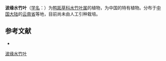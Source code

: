 {{Speciesbox
| name = 波缘水竹叶
| status = 
| status_system = 
| image =
| genus = Murdannia
| species = undulata
| authority = Hong
}}

'''波缘水竹叶'''（[[学名|学名]]：{{lang|la|''Murdannia undulata''}}）为[[鸭跖草科|鸭跖草科]][[水竹叶属|水竹叶属]]的植物，为中国的特有植物。分布于[[中国大陆|中国大陆]]的[[云南省|云南省]]等地，目前尚未由人工引种栽培。

== 参考文献 ==
<div class="references-small">
* {{cite web| url =http://www.bioinfo.cn/db05/KmzwSpecies.php?action=view&id=3791| title =波缘水竹叶| work =《中国高等植物数据库全库》| publisher =中国科学院微生物研究所| author =昆明植物研究所| accessdate =2009-02-24| deadurl =yes| archiveurl =https://web.archive.org/web/20160305034638/http://www.bioinfo.cn/db05/KmzwSpecies.php?action=view&id=3791| archivedate =2016-03-05}}
</div>
{{Taxonbar|from=Q11144457}}

[[Category:水竹叶属|波缘水竹叶]]


{{植物小作品}}